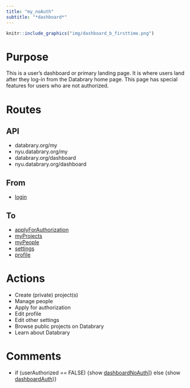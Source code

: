 ```yaml
---
title: "my_noAuth"
subtitle: "*dashboard*"
---
```


```r
knitr::include_graphics("img/dashboard_b_firsttime.png")
```

# Purpose

This is a user's dashboard or primary landing page.
It is where users land after they log-in from the Databrary home page.
This page has special features for users who are not authorized.

# Routes

## API

- databrary.org/my
- nyu.databrary.org/my
- databrary.org/dashboard
- nyu.databrary.org/dashboard

## From

- [login](login.html)

## To

- [applyForAuthorization](applyForAuthorization.html)
- [myProjects](myProjects.html)
- [myPeople](myPeople.html)
- [settings](settings.html)
- [profile](profile.html)

# Actions

- Create (private) project(s)
- Manage people
- Apply for authorization
- Edit profile
- Edit other settings
- Browse public projects on Databrary
- Learn about Databrary

# Comments

- if (userAuthorized == FALSE) {show [dashboardNoAuth](dashboardNoAuth.html)]} else {show [dashboardAuth](dashboardAuth.html))}